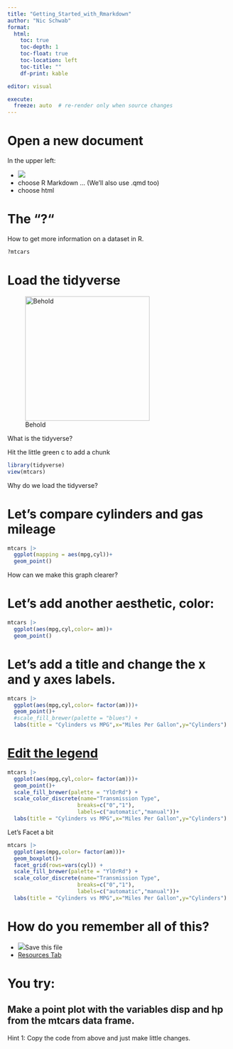 ```yaml
---
title: "Getting_Started_with_Rmarkdown"
author: "Nic Schwab"
format:
  html:
    toc: true
    toc-depth: 1
    toc-float: true
    toc-location: left
    toc-title: ""
    df-print: kable

editor: visual

execute:
  freeze: auto  # re-render only when source changes
---
```


# Open a new document

In the upper left:

-   ![](/images/paste-2BFF12EB.png)
-   choose R Markdown ... (We'll also use .qmd too)
-   choose html

# The "**?"**

How to get more information on a dataset in R.

```r
?mtcars
```

# Load the tidyverse

![Behold](/images/tidyverse2.png){width="280"}

What is the tidyverse?

Hit the little green c to add a chunk

```r
library(tidyverse)
view(mtcars)
```

Why do we load the tidyverse?

# Let's compare cylinders and gas mileage

```r
mtcars |>
  ggplot(mapping = aes(mpg,cyl))+
  geom_point()
```

How can we make this graph clearer?

# Let's add another aesthetic, color:

```r
mtcars |>
  ggplot(aes(mpg,cyl,color= am))+
  geom_point() 
```

# Let's add a title and change the x and y axes labels.

```r
mtcars |>
  ggplot(aes(mpg,cyl,color= factor(am)))+
  geom_point()+
  #scale_fill_brewer(palette = "blues") +
  labs(title = "Cylinders vs MPG",x="Miles Per Gallon",y="Cylinders")
```

# [Edit the legend](http://www.cookbook-r.com/Graphs/Legends_(ggplot2)/)

```r
mtcars |>
  ggplot(aes(mpg,cyl,color= factor(am)))+
  geom_point()+
  scale_fill_brewer(palette = "YlOrRd") +
  scale_color_discrete(name="Transmission Type",
                      breaks=c("0","1"),
                      labels=c("automatic","manual"))+
  labs(title = "Cylinders vs MPG",x="Miles Per Gallon",y="Cylinders")
```

Let's Facet a bit

```r
mtcars |>
  ggplot(aes(mpg,color= factor(am)))+
  geom_boxplot()+
  facet_grid(rows=vars(cyl)) +
  scale_fill_brewer(palette = "YlOrRd") +
  scale_color_discrete(name="Transmission Type",
                      breaks=c("0","1"),
                      labels=c("automatic","manual"))+
  labs(title = "Cylinders vs MPG",x="Miles Per Gallon",y="Cylinders")
```

# How do you remember all of this?

-   ![](/images/floppydisk.png)Save this file
-   [Resources Tab](.\Resources.html)

# You try: 

## Make a point plot with the variables disp and hp from the mtcars data frame. 

Hint 1: Copy the code from above and just make little changes.

